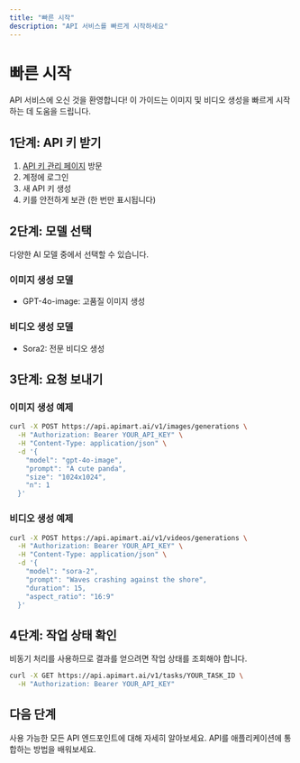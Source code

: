 ```yaml
---
title: "빠른 시작"
description: "API 서비스를 빠르게 시작하세요"
---
```


# 빠른 시작

API 서비스에 오신 것을 환영합니다! 이 가이드는 이미지 및 비디오 생성을 빠르게 시작하는 데 도움을 드립니다.

## 1단계: API 키 받기

1. [API 키 관리 페이지](https://api.apimart.ai/console/token) 방문
2. 계정에 로그인
3. 새 API 키 생성
4. 키를 안전하게 보관 (한 번만 표시됩니다)

## 2단계: 모델 선택

다양한 AI 모델 중에서 선택할 수 있습니다.

### 이미지 생성 모델
- GPT-4o-image: 고품질 이미지 생성

### 비디오 생성 모델
- Sora2: 전문 비디오 생성

## 3단계: 요청 보내기

### 이미지 생성 예제

```bash
curl -X POST https://api.apimart.ai/v1/images/generations \
  -H "Authorization: Bearer YOUR_API_KEY" \
  -H "Content-Type: application/json" \
  -d '{
    "model": "gpt-4o-image",
    "prompt": "A cute panda",
    "size": "1024x1024",
    "n": 1
  }'
```

### 비디오 생성 예제

```bash
curl -X POST https://api.apimart.ai/v1/videos/generations \
  -H "Authorization: Bearer YOUR_API_KEY" \
  -H "Content-Type: application/json" \
  -d '{
    "model": "sora-2",
    "prompt": "Waves crashing against the shore",
    "duration": 15,
    "aspect_ratio": "16:9"
  }'
```

## 4단계: 작업 상태 확인

비동기 처리를 사용하므로 결과를 얻으려면 작업 상태를 조회해야 합니다.

```bash
curl -X GET https://api.apimart.ai/v1/tasks/YOUR_TASK_ID \
  -H "Authorization: Bearer YOUR_API_KEY"
```

## 다음 단계

<Card title="API 문서 보기" icon="book" href="/ko/api-reference/introduction">
  사용 가능한 모든 API 엔드포인트에 대해 자세히 알아보세요.
  </Card>

<Card title="개발 가이드" icon="code" href="/ko/development">
  API를 애플리케이션에 통합하는 방법을 배워보세요.
</Card>

